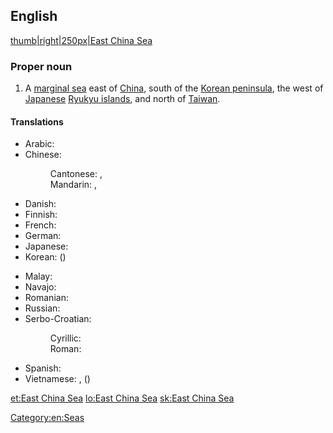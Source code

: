 ==English==

{{wikipedia}}
[[image:East China Sea.jpg|thumb|right|250px|East China Sea]]

===Proper noun===
{{en-proper noun}}

# A [[marginal sea]] east of [[China]], south of the [[Korean peninsula]], the west of [[Japanese]] [[Ryukyu islands]], and north of [[Taiwan]].

====Translations====
{{trans-top|a sea}}
* Arabic: {{t|ar|بحر الصين الشرقى|m|tr=baḥr al-ṣīn- al-šarqī|sc=Arab}}
* Chinese:
*: Cantonese: {{tø|yue|東海|sc=Hani}}, {{tø|yue|东海|tr=dung1 hoi2|sc=Hani}}
*: Mandarin: {{t|cmn|東海|sc=Hani}}, {{t|cmn|东海|tr=Dōng Hǎi|sc=Hani}}
* Danish: {{t-|da|Østkinesiske Hav}}
* Finnish: {{t-|fi|Itä-Kiinanmeri}}
* French: {{t|fr|mer de Chine orientale|f}}
* German: {{t-|de|Ostchinesisches Meer|n}}
* Japanese: {{t-|ja|東シナ海|tr=Higashi-Shina-Kai}}
* Korean: {{t|ko|동중국해|tr=Dong-Jungguk-hae|sc=Kore}} ({{t|ko|東中國海|sc=Kore}})
{{trans-mid}}
* Malay: {{t-|ms|Laut China Timur}}
* Navajo: {{tø|nv|Tónteel náátsʼósí}}
* Romanian: {{t-|ro|Marea Chinei de Est}}
* Russian: {{t|ru|Восточно-Китайское море|n|tr=Vostóčno-Kitájskoje móre|sc=Cyrl}}
* Serbo-Croatian:
*: Cyrillic: {{t|sh|Источнокинеско море|n}}
*: Roman: {{t|sh|Istočnokinesko more|n}} 
* Spanish: {{t|es|mar de China Oriental|m}}
* Vietnamese: {{t-|vi|Biển Hoa Đông}}, {{t-|vi|Đông Hải}} ({{t|vi|東海}})
{{trans-bottom}}

[[Category:en:Seas]]

[[et:East China Sea]]
[[lo:East China Sea]]
[[sk:East China Sea]]